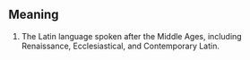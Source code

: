 == Meaning ==

#The Latin language spoken after the Middle Ages, including Renaissance, Ecclesiastical, and Contemporary Latin.
